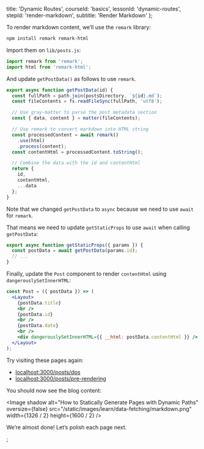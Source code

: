 
  title: 'Dynamic Routes',
  courseId: 'basics',
  lessonId: 'dynamic-routes',
  stepId: 'render-markdown',
  subtitle: 'Render Markdown'
};

To render markdown content, we’ll use the `remark` library:

```bash
npm install remark remark-html
```

Import them on `lib/posts.js`:

```js
import remark from 'remark';
import html from 'remark-html';
```

And update `getPostData()` as follows to use `remark`.

```js
export async function getPostData(id) {
  const fullPath = path.join(postsDirectory, `${id}.md`);
  const fileContents = fs.readFileSync(fullPath, 'utf8');

  // Use gray-matter to parse the post metadata section
  const { data, content } = matter(fileContents);

  // Use remark to convert markdown into HTML string
  const processedContent = await remark()
    .use(html)
    .process(content);
  const contentHtml = processedContent.toString();

  // Combine the data with the id and contentHtml
  return {
    id,
    contentHtml,
    ...data
  };
}
```

Note that we changed `getPostData` to `async` because we need to use `await` for `remark`.

That means we need to update `getStaticProps` to use `await` when calling `getPostData`:

```js
export async function getStaticProps({ params }) {
  const postData = await getPostData(params.id);
  // ...
}
```

Finally, update the `Post` component to render `contentHtml` using `dangerouslySetInnerHTML`:

```jsx
const Post = ({ postData }) => (
  <Layout>
    {postData.title}
    <br />
    {postData.id}
    <br />
    {postData.date}
    <br />
    <div dangerouslySetInnerHTML={{ __html: postData.contentHtml }} />
  </Layout>
);
```

Try visiting these pages again:

- [localhost:3000/posts/dps](http://localhost:3000/posts/dps)
- [localhost:3000/posts/pre-rendering](http://localhost:3000/posts/pre-rendering)

You should now see the blog content:

<Image
  shadow
  alt="How to Statically Generate Pages with Dynamic Paths"
  oversize={false}
  src="/static/images/learn/data-fetching/markdown.png"
  width={1326 / 2}
  height={1600 / 2}
/>

We’re almost done! Let’s polish each page next.


;
